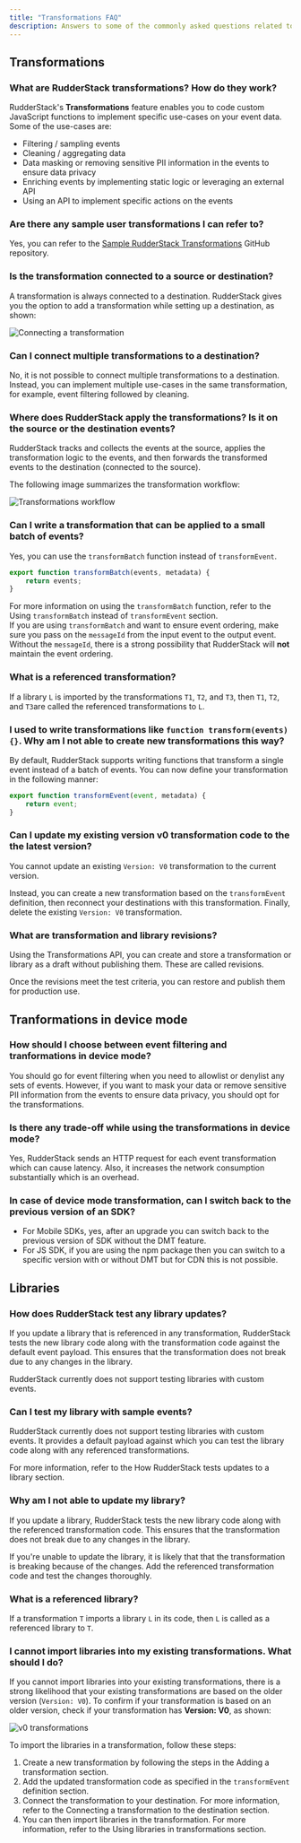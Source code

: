 ```yaml
---
title: "Transformations FAQ"
description: Answers to some of the commonly asked questions related to RudderStack's Transformations feature.
---
```


## Transformations

### What are RudderStack transformations? How do they work?

RudderStack's **Transformations** feature enables you to code custom JavaScript functions to implement specific use-cases on your event data. Some of the use-cases are:

- Filtering / sampling events
- Cleaning / aggregating data
- Data masking or removing sensitive PII information in the events to ensure data privacy
- Enriching events by implementing static logic or leveraging an external API
- Using an API to implement specific actions on the events

### Are there any sample user transformations I can refer to?

Yes, you can refer to the [Sample RudderStack Transformations](https://github.com/rudderlabs/sample-user-transformers) GitHub repository.

### Is the transformation connected to a source or destination?

A transformation is always connected to a destination. RudderStack gives you the option to add a transformation while setting up a destination, as shown:

<img src="../../assets/features/connecting-a-transformation.png" alt="Connecting a transformation" />

###  Can I connect multiple transformations to a destination?

No, it is not possible to connect multiple transformations to a destination. Instead, you can implement multiple use-cases in the same transformation, for example, event filtering followed by cleaning.

### Where does RudderStack apply the transformations? Is it on the source or the destination events?

RudderStack tracks and collects the events at the source, applies the transformation logic to the events, and then forwards the transformed events to the destination (connected to the source).

The following image summarizes the transformation workflow:

<img src="../../assets/features/transformations-workflow.png" alt="Transformations workflow" />

### Can I write a transformation that can be applied to a small batch of events?

Yes, you can use the `transformBatch` function instead of `transformEvent`.

```javascript
export function transformBatch(events, metadata) {
    return events;
}
```

<div class="infoBlock">
For more information on using the <code class="inline-code">transformBatch</code> function, refer to the <Link to="/features/transformations/#using-transformbatch-instead-of-transformevent">Using <code class="inline-code">transformBatch</code> instead of <code class="inline-code">transformEvent</code></Link> section.
</div>

<div class="dangerBlock">
If you are using <code class="inline-code">transformBatch</code> and want to ensure event ordering, make sure you pass on the <code class="inline-code">messageId</code> from the input event to the output event. Without the <code class="inline-code">messageId</code>, there is a strong possibility that RudderStack will <strong>not</strong> maintain the event ordering.
</div>

### What is a referenced transformation?

If a library `L` is <Link to="/features/transformations/#using-libraries-in-transformations">imported by the transformations</Link> `T1`, `T2`, and `T3`, then `T1`, `T2`, and `T3`are called the referenced transformations to `L`.

### I used to write transformations like `function transform(events) {}`. Why am I not able to create new transformations this way?

By default, RudderStack supports writing functions that transform a single event instead of a batch of events. You can now define your transformation in the following manner:

```javascript
export function transformEvent(event, metadata) {
    return event;
}
```

### Can I update my existing version v0 transformation code to the the latest version?

You cannot update an existing `Version: V0` transformation to the current version.

Instead, you can <Link to="/features/transformations/#adding-a-transformation">create a new transformation</Link> based on the <Link to="/features/transformations/#transformevent-definition">`transformEvent` definition</Link>, then reconnect your destinations with this transformation. Finally, delete the existing `Version: V0` transformation.

### What are transformation and library revisions?

Using the <Link to ="/api/transformation-api/">Transformations API</Link>, you can create and store a transformation or library as a draft without publishing them. These are called revisions.

Once the revisions meet the test criteria, you can restore and publish them for production use.

## Tranformations in device mode 

### How should I choose between event filtering and tranformations in device mode?

You should go for event filtering when you need to allowlist or denylist any sets of events. However, if you want to mask your data or remove sensitive PII information from the events to ensure data privacy, you should opt for the transformations.

### Is there any trade-off while using the transformations in device mode?

Yes, RudderStack sends an HTTP request for each event transformation which can cause latency. Also, it increases the network consumption substantially which is an overhead.
    
    
### In case of device mode transformation, can I switch back to the previous version of an SDK?

- For Mobile SDKs, yes, after an upgrade you can switch back to the previous version of SDK without the DMT feature.
- For JS SDK, if you are using the npm package then you can switch to a specific version with or without DMT but for CDN this is not possible.

## Libraries

### How does RudderStack test any library updates?

If you update a library that is referenced in any transformation, RudderStack tests the new library code along with the transformation code against the default event payload. This ensures that the transformation does not break due to any changes in the library.

<div class="warningBlock">
RudderStack currently does not support testing libraries with custom events.
</div>

### Can I test my library with sample events?

RudderStack currently does not support testing libraries with custom events. It provides a default payload against which you can test the library code along with any referenced transformations.

For more information, refer to the <Link to="/features/transformations/#how-rudderstack-tests-library-updates">How RudderStack tests updates to a library</Link> section.

### Why am I not able to update my library?

If you update a library, <Link to="/features/transformations/#how-rudderstack-tests-library-updates">RudderStack tests the new library code</Link> along with the referenced transformation code. This ensures that the transformation does not break due to any changes in the library.

If you're unable to update the library, it is likely that that the transformation is breaking because of the changes. Add the referenced transformation code and test the changes thoroughly.

### What is a referenced library?

If a transformation `T` <Link to="/features/transformations/#using-libraries-in-transformations">imports a library</Link> `L` in its code, then `L` is called as a referenced library to `T`. 

### I cannot import libraries into my existing transformations. What should I do?

If you cannot import libraries into your existing transformations, there is a strong likelihood that your existing transformations are based on the older version (`Version: V0`). To confirm if your transformation is based on an older version, check if your transformation has **Version: V0**, as shown:

<img src="../../assets/features/older-transformation.png" alt="v0 transformations" />

To import the libraries in a transformation, follow these steps:

1. Create a new transformation by following the steps in the <Link to="/features/transformations/#adding-a-transformation">Adding a transformation</Link> section.
2. Add the updated transformation code as specified in the <Link to="/features/transformations/#transformevent-definition">`transformEvent` definition</Link> section.
3. Connect the transformation to your destination. For more information, refer to the <Link to="/features/transformations/#connecting-transformation-to-a-destination">Connecting a transformation to the destination</Link> section.
4. You can then import libraries in the transformation. For more information, refer to the <Link to="/features/transformations/#using-libraries-in-transformations">Using libraries in transformations</Link> section.